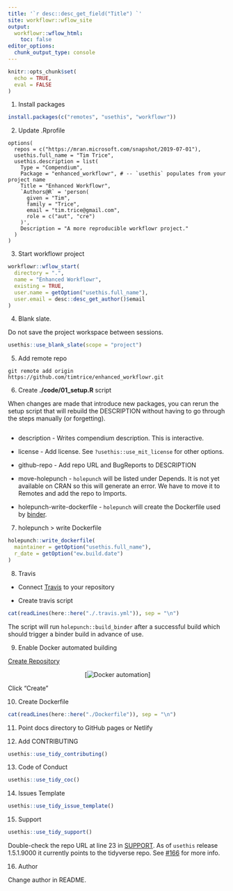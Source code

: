 ```yaml
---
title: '`r desc::desc_get_field("Title") `'
site: workflowr::wflow_site
output:
  workflowr::wflow_html:
    toc: false
editor_options:
  chunk_output_type: console
---
```


```r
knitr::opts_chunk$set(
  echo = TRUE, 
  eval = FALSE
)
```

1. Install packages

```r
install.packages(c("remotes", "usethis", "workflowr"))
```

2. Update .Rprofile

```
options(
  repos = c("https://mran.microsoft.com/snapshot/2019-07-01"),
  usethis.full_name = "Tim Trice",
  usethis.description = list(
    Type = "Compendium",
    Package = "enhanced_workflowr", # -- `usethis` populates from your project name
    Title = "Enhanced Workflowr",
    `Authors@R` = 'person(
      given = "Tim",
      family = "Trice",
      email = "tim.trice@gmail.com",
      role = c("aut", "cre")
    )',
    Description = "A more reproducible workflowr project."
  )
)
```

3. Start workflowr project

```r
workflowr::wflow_start(
  directory = ".", 
  name = "Enhanced Workflowr", 
  existing = TRUE,
  user.name = getOption("usethis.full_name"), 
  user.email = desc::desc_get_author()$email
)
```

4. Blank slate.

Do not save the project workspace between sessions.

```r
usethis::use_blank_slate(scope = "project")
```

5. Add remote repo

```
git remote add origin https://github.com/timtrice/enhanced_workflowr.git
```

6. Create **./code/01_setup.R** script

When changes are made that introduce new packages, you can rerun the setup 
script that will rebuild the DESCRIPTION without having to go through the steps 
manually (or forgetting). 

```r
```

  * description - Writes compendium description. This is interactive.
  
  * license - Add license. See `?usethis::use_mit_license` for other options.
  
  * github-repo - Add repo URL and BugReports to DESCRIPTION
  
  * move-holepunch - `holepunch` will be listed under Depends. It is not yet 
    available on CRAN so this will generate an error. We have to move it to 
    Remotes and add the repo to Imports. 
    
  * holepunch-write-dockerfile - `holepunch` will create the Dockerfile used by 
    [binder](https://gke.mybinder.org/). 
    
7. holepunch > write Dockerfile

```r
holepunch::write_dockerfile(
  maintainer = getOption("usethis.full_name"), 
  r_date = getOption("ew.build.date")
)
```

8. Travis

  * Connect [Travis](https://travis-ci.org/dashboard) to your repository
  
  * Create travis script

```r
cat(readLines(here::here("./.travis.yml")), sep = "\n")
```

The script will run `holepunch::build_binder` after a successful build which should trigger a binder build in advance of use.

9. Enable Docker automated building

[Create Repository](https://cloud.docker.com/repository/create)

<center>[![Docker automation](./assets/docker_automated_build.png)]</center>

Click "Create"

10. Create Dockerfile

```r
cat(readLines(here::here("./Dockerfile")), sep = "\n")
```

11. Point docs directory to GitHub pages or Netlify

12. Add CONTRIBUTING

```r
usethis::use_tidy_contributing()
```

13. Code of Conduct

```r
usethis::use_tidy_coc()
```

14. Issues Template

```r
usethis::use_tidy_issue_template()
```

15. Support

```r
usethis::use_tidy_support()
```

Double-check the repo URL at line 23 in [SUPPORT](./github/SUPPORT.md). As of `usethis` release 1.5.1.9000 it currently points to the tidyverse repo. See [#166](https://github.com/r-lib/usethis/issues/166) for more info.

16. Author

Change author in README.
